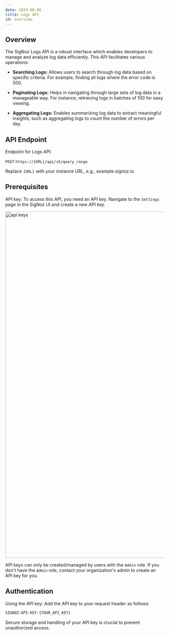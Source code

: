 ```yaml
---
date: 2024-06-06
title: Logs API 
id: overview
---
```


## Overview

The SigNoz Logs API is a robust interface which enables developers to manage and analyze log data efficiently. This API facilitates various operations:

- **Searching Logs:** Allows users to search through log data based on specific criteria. For example, finding all logs where the error code is 500.

- **Paginating Logs:** Helps in navigating through large sets of log data in a manageable way. For instance, retrieving logs in batches of 100 for easy viewing.

- **Aggregating Logs:** Enables summarizing log data to extract meaningful insights, such as aggregating logs to count the number of errors per day.

## API Endpoint

Endpoint for Logs API:

`POST` `https://{URL}/api/v5/query_range`

Replace `{URL}` with your instance URL, e.g., example.signoz.io.

## Prerequisites

API key: To access this API, you need an API key. Navigate to the `Settings` page in the SigNoz UI and create a new API key.


<img width="1101" alt="api keys" src="/img/docs/signoz-api-keys.webp" />


API keys can only be created/managed by users with the `Admin` role. If you don't have the `Admin` role, contact your organization's admin to create an API key for you.

## Authentication

Using the API key: Add the API key to your request header as follows: 

```bash
SIGNOZ-API-KEY:{YOUR_API_KEY}
```

<Admonition type="tip">
Secure storage and handling of your API key is crucial to prevent unauthorized access.
</Admonition>
